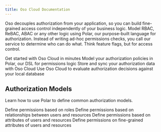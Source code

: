```yaml
---
title: Oso Cloud Documentation
---
```


Oso decouples authorization from your application, so you can build fine-grained access control independently of your business logic. Model RBAC, ReBAC, ABAC or any other logic using Polar, our purpose-built language for authorization. Instead of writing ad-hoc permissions checks, you call our service to determine who can do what. Think feature flags, but for access control.


<CardGroup cols={2}>
  <Card
    title="Quickstart"
    icon="pen-to-square"
    href="https://mintlify.com/docs/quickstart"
  >
    Get started with Oso Cloud in minutes
  </Card>
  <Card
    title="Writing Policies"
    icon="pen-to-square"
    href="https://mintlify.com/docs/quickstart"
  >
    Model your authorization policies in Polar, our DSL for permissions logic
  </Card>
  <Card
    title="Storing Facts"
    icon="image"
    href="https://mintlify.com/docs/development"
  >
    Store and sync your authorization data with Oso Cloud
  </Card>
    <Card
    title="Local Authorization"
    icon="image"
    href="https://mintlify.com/docs/development"
  >
    Use Oso Cloud to evaluate authorization decisions against your local database
  </Card>
</CardGroup>

## Authorization Models

Learn how to use Polar to define common authorization models.

<CardGroup cols={2}>
  <Card
    title="RBAC"
    icon="palette"
    href="https://mintlify.com/docs/settings/global"
  >
    Define permissions based on roles
  </Card>
  <Card
    title="ReBAC"
    icon="code"
    href="https://mintlify.com/docs/api-playground/openapi"
  >
    Define permissions based on relationships between users and resources
  </Card>
  <Card
    title="ABAC"
    icon="screwdriver-wrench"
    href="https://mintlify.com/docs/content/components/accordions"
  >
    Define permissions based on attributes of users and resources
  </Card>
  <Card
    title="FGA"
    icon="stars"
    href="https://mintlify.com/customers"
  >
    Define permissions on fine-grained attributes of users and resources
  </Card>
</CardGroup>
